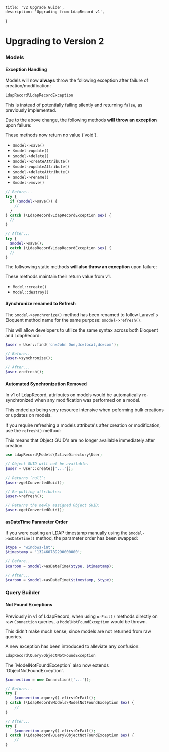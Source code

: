     title: 'v2 Upgrade Guide',
    description: 'Upgrading from LdapRecord v1',
}


# Upgrading to Version 2

### Models

#### Exception Handling

Models will now **always** throw the following exception after failure of creation/modification:

```php
LdapRecord\LdapRecordException
```

This is instead of potentially failing silently and returning `false`, as previously implemented.

Due to the above change, the following methods **will throw an exception** upon failure:

<Important>
These methods now return no value (`void`).
</Important>

- `$model->save()`
- `$model->update()`
- `$model->delete()`
- `$model->createAttribute()`
- `$model->updateAttribute()`
- `$model->deleteAttribute()`
- `$model->rename()`
- `$model->move()`

```php
// Before...
try {
  if ($model->save()) {
    //
  }
} catch (\LdapRecord\LdapRecordException $ex) {
  //
}

// After...
try {
  $model->save();
} catch (\LdapRecord\LdapRecordException $ex) {
  //
}
```

The follwowing static methods **will also throw an exception** upon failure:

<Important>
These methods maintain their return value from v1.
</Important>

- `Model::create()`
- `Model::destroy()`

#### Synchronize renamed to Refresh

The `$model->synchronize()` method has been renamed to follow Laravel's
Eloquent method name for the same purpose: `$model->refresh()`.

This will allow developers to utilize the same syntax across both Eloquent and LdapRecord:

```php
$user = User::find('cn=John Doe,dc=local,dc=com');

// Before...
$user->synchronize();

// After...
$user->refresh();
```

#### Automated Synchronization Removed

In v1 of LdapRecord, attributes on models would be automatically re-synchronized when any modification was performed on a model.

This ended up being very resource intensive when peforming bulk creations or updates on models.

If you require refreshing a models attribute's after creation or modification, use the `refresh()` method:

<Important>
This means that Object GUID's are no longer available immediately after creation.
</Important>

```php
use LdapRecord\Models\ActiveDirectory\User;

// Object GUID will not be available.
$user = User::create(['...']);

// Returns `null`:
$user->getConvertedGuid();

// Re-pulling attributes:
$user->refresh();

// Returns the newly assigned Object GUID:
$user->getConvertedGuid();
```

#### asDateTime Parameter Order

If you were casting an LDAP timestamp manually using the `$model->asDateTime()` method, the parameter order has been swapped:

```php
$type = 'windows-int';
$timestamp = '132460789290000000';

// Before...
$carbon = $model->asDateTime($type, $timestamp);

// After...
$carbon = $model->asDateTime($timestamp, $type);
```

### Query Builder

#### Not Found Exceptions

Previously in v1 of LdapRecord, when using `orFail()` methods directly on
raw `Connection` queries, a `ModelNotFoundException` would be thrown.

This didn't make much sense, since models are not returned from raw queries.

A new exception has been introduced to alleviate any confusion:

```
LdapRecord\Query\ObjectNotFoundException
```

<Note>
The `ModelNotFoundException` also now extends `ObjectNotFoundException`.
</Note>

```php
$connection = new Connection(['...']);

// Before...
try {
    $connection->query()->firstOrFail();
} catch (\LdapRecord\Models\ModelNotFoundException $ex) {
    //
}

// After...
try {
    $connection->query()->firstOrFail();
} catch (\LdapRecord\Query\ObjectNotFoundException $ex) {
    //
}
```
